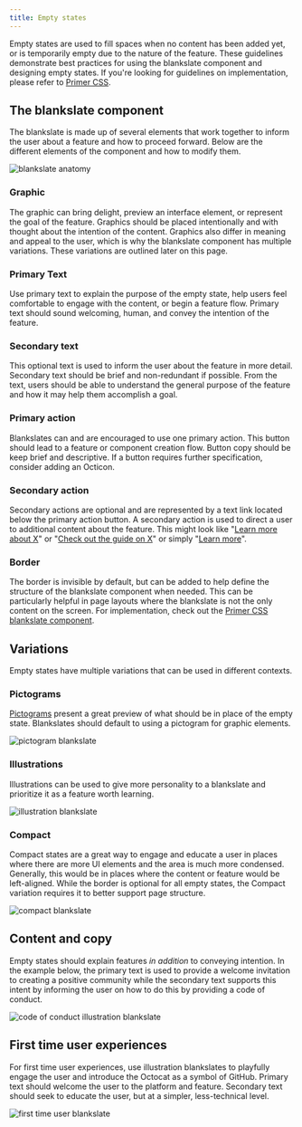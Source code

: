```yaml
---
title: Empty states
---
```



Empty states are used to fill spaces when no content has been added yet, or is temporarily empty due to the nature of the feature. These guidelines demonstrate best practices for using the blankslate component and designing empty states. If you're looking for guidelines on implementation, please refer to [Primer CSS](https://primer.style/css/components/blankslate).

## The blankslate component
The blankslate is made up of several elements that work together to inform the user about a feature and how to proceed forward. Below are the different elements of the component and how to modify them.

![blankslate anatomy](https://user-images.githubusercontent.com/6846673/62806713-78795380-baa8-11e9-9cbd-1a56fef3247b.png)

### Graphic
The graphic can bring delight, preview an interface element, or represent the goal of the feature. Graphics should be placed intentionally and with thought about the intention of the content. Graphics also differ in meaning and appeal to the user, which is why the blankslate component has multiple variations. These variations are outlined later on this page.

### Primary Text
Use primary text to explain the purpose of the empty state, help users feel comfortable to engage with the content, or begin a feature flow. Primary text should sound welcoming, human, and convey the intention of the feature.

### Secondary text
This optional text is used to inform the user about the feature in more detail. Secondary text should be brief and non-redundant if possible. From the text, users should  be able to understand the general purpose of the feature and how it may help them accomplish a goal.

### Primary action
Blankslates can and are encouraged to use one primary action. This button should lead to a feature or component creation flow. Button copy should be keep brief and descriptive. If a button requires further specification, consider adding an Octicon.

### Secondary action
Secondary actions are optional and are represented by a text link located below the primary action button. A secondary action is used to direct a user to additional content about the feature. This might look like "[Learn more about X](#)" or "[Check out the guide on X](#)" or simply "[Learn more](#)".

### Border
The border is invisible by default, but can be added to help define the structure of the blankslate component when needed. This can be particularly helpful in page layouts where the blankslate is not the only content on the screen. For implementation, check out the [Primer CSS blankslate component](https://primer.style/css/components/blankslate#add-border).

## Variations
Empty states have multiple variations that can be used in different contexts.

### Pictograms
[Pictograms](https://ghicons.github.com/) present a great preview of what should be in place of the empty state. Blankslates should default to using a pictogram for graphic elements.

![pictogram blankslate](https://user-images.githubusercontent.com/6846673/62806619-39e39900-baa8-11e9-9de0-5b2f511d63da.png)

### Illustrations
Illustrations can be used to give more personality to a blankslate and prioritize it as a feature worth learning.

![illustration blankslate](https://user-images.githubusercontent.com/6846673/62806617-394b0280-baa8-11e9-9abc-ccbb76a9f63f.png)

### Compact
Compact states are a great way to engage and educate a user in places where there are more UI elements and the area is much more condensed. Generally, this would be in places where the content or feature would be left-aligned. While the border is optional for all empty states, the Compact variation requires it to better support page structure.

![compact blankslate](https://user-images.githubusercontent.com/6846673/63041086-dbd5fd80-be7b-11e9-8929-3a9c72f53edc.png)

## Content and copy
Empty states should explain features _in addition_ to conveying intention. In the example below, the primary text is used to provide a welcome invitation to creating a positive community while the secondary text supports this intent by informing the user on how to do this by providing a code of conduct.

![code of conduct illustration blankslate](https://user-images.githubusercontent.com/6846673/62806616-394b0280-baa8-11e9-8a5e-45f0c51aaa22.png)

## First time user experiences
For first time user experiences, use illustration blankslates to playfully engage the user and introduce the Octocat as a symbol of GitHub. Primary text should welcome the user to the platform and feature. Secondary text should seek to educate the user, but at a simpler, less-technical level.

![first time user blankslate](https://user-images.githubusercontent.com/6846673/62813307-efb9e200-babe-11e9-93e7-a6fd45d7f942.png)
